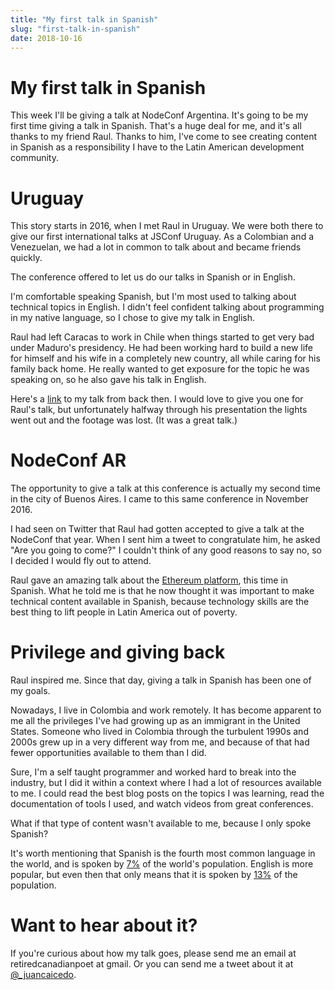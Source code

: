 ```yaml
---
title: "My first talk in Spanish"
slug: "first-talk-in-spanish"
date: 2018-10-16
---
```

# My first talk in Spanish
This week I'll be giving a talk at NodeConf Argentina. It's going to be my first
time giving a talk in Spanish. That's a huge deal for me, and it's all thanks to
my friend Raul. Thanks to him, I've come to see creating content in Spanish as a
responsibility I have to the Latin American development community.
# Uruguay
This story starts in 2016, when I met Raul in Uruguay. We were both there to
give our first international talks at JSConf Uruguay. As a Colombian and a
Venezuelan, we had a lot in common to talk about and became friends quickly.

The conference offered to let us do our talks in Spanish or in English.

I'm comfortable speaking Spanish, but I'm most used to talking about technical
topics in English. I didn't feel confident talking about programming in my
native language, so I chose to give my talk in English.

Raul had left Caracas to work in Chile when things started to get very bad under
Maduro's presidency. He had been working hard to build a new life for himself
and his wife in a completely new country, all while caring for his family back
home. He really wanted to get exposure for the topic he was speaking on, so he
also gave his talk in English.

Here's a [link](https://www.youtube.com/watch?v=UmxPZpam7o0) to my talk from back then. I would love to give you one for
Raul's talk, but unfortunately halfway through his presentation the lights went
out and the footage was lost. (It was a great talk.)
# NodeConf AR
The opportunity to give a talk at this conference is actually my second time in
the city of Buenos Aires. I came to this same conference in November 2016.

I had seen on Twitter that Raul had gotten accepted to give a talk at the
NodeConf that year. When I sent him a tweet to congratulate him, he asked "Are
you going to come?" I couldn't think of any good reasons to say no, so I decided
I would fly out to attend.

Raul gave an amazing talk about the [Ethereum
platform](https://www.youtube.com/watch?v=fonQGjC-Cs0), this time in Spanish.
What he told me is that he now thought it was important to make technical
content available in Spanish, because technology skills are the best thing to
lift people in Latin America out of poverty.
# Privilege and giving back
Raul inspired me. Since that day, giving a talk in Spanish has been one of my
goals.

Nowadays, I live in Colombia and work remotely. It has become apparent to me all
the privileges I've had growing up as an immigrant in the United States. Someone
who lived in Colombia through the turbulent 1990s and 2000s grew up in a very
different way from me, and because of that had fewer opportunities available to
them than I did.

Sure, I'm a self taught programmer and worked hard to break into the industry,
but I did it within a context where I had a lot of resources available to me. I
could read the best blog posts on the topics I was learning, read the
documentation of tools I used, and watch videos from great conferences.

What if that type of content wasn't available to me, because I only spoke Spanish?

It's worth mentioning that Spanish is the fourth most common language in the world,
and is spoken by [7%](https://www.fluentin3months.com/most-spoken-languages/) of
the world's population. English is more popular, but even then that only means
that it is spoken by
[13%](https://www.fluentin3months.com/most-spoken-languages/) of the population.

# Want to hear about it?
If you're curious about how my talk goes, please send me an email at
retiredcanadianpoet at gmail. Or you can send me a tweet about it at
[@_juancaicedo](https://twitter.com/_juancaicedo/).
